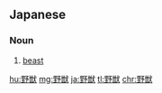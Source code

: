 ==Japanese==
{{ja-kanjitab|や|じゅう|yomi=o}}

===Noun===
{{ja-noun|やじゅう|kyu=野獸}}

# [[beast]] {{gloss|non-human animal}}

[[hu:野獣]]
[[mg:野獣]]
[[ja:野獣]]
[[tl:野獣]]
[[chr:野獣]]